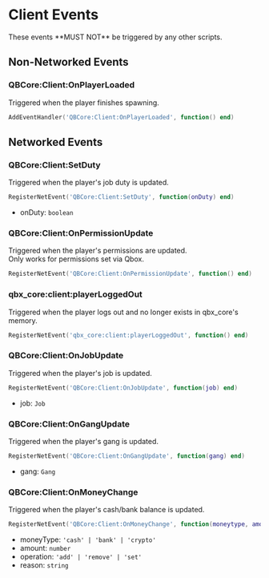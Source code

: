 
# Client Events

<Callout type="warning">
  These events **MUST NOT** be triggered by any other scripts.
</Callout>

## Non-Networked Events

### QBCore:Client:OnPlayerLoaded

Triggered when the player finishes spawning.

```lua
AddEventHandler('QBCore:Client:OnPlayerLoaded', function() end)
```

## Networked Events

### QBCore:Client:SetDuty

Triggered when the player's job duty is updated.

```lua
RegisterNetEvent('QBCore:Client:SetDuty', function(onDuty) end)
```

- onDuty: `boolean`

### QBCore:Client:OnPermissionUpdate

Triggered when the player's permissions are updated. \
Only works for permissions set via Qbox.

```lua
RegisterNetEvent('QBCore:Client:OnPermissionUpdate', function() end)
```

### qbx_core:client:playerLoggedOut

Triggered when the player logs out and no longer exists in qbx_core's memory.

```lua
RegisterNetEvent('qbx_core:client:playerLoggedOut', function() end)
```

### QBCore:Client:OnJobUpdate

Triggered when the player's job is updated.

```lua
RegisterNetEvent('QBCore:Client:OnJobUpdate', function(job) end)
```

- job: `Job`

### QBCore:Client:OnGangUpdate

Triggered when the player's gang is updated.

```lua
RegisterNetEvent('QBCore:Client:OnGangUpdate', function(gang) end)
```

- gang: `Gang`

### QBCore:Client:OnMoneyChange

Triggered when the player's cash/bank balance is updated.

```lua
RegisterNetEvent('QBCore:Client:OnMoneyChange', function(moneytype, amount, operation, reason) end)
```

- moneyType: `'cash' | 'bank' | 'crypto'`
- amount: `number`
- operation: `'add' | 'remove' | 'set'`
- reason: `string`
